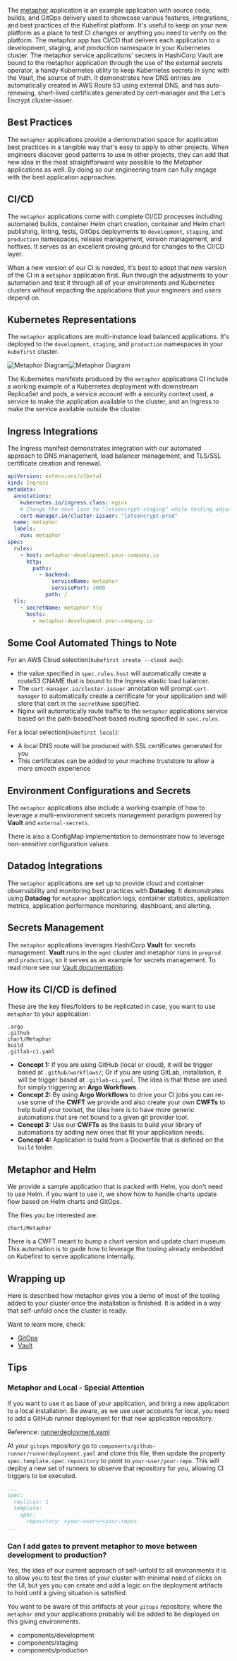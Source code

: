 The [metaphor](https://github.com/kubefirst/gitops-template/tree/main/metaphor) application is an example application with source code, builds, and GitOps delivery used to showcase various features, integrations, and best practices of the Kubefirst platform. It's useful to keep on your new platform as a place to test CI changes or anything you need to verify on the platform. The metaphor app has CI/CD that delivers each application to a development, staging, and production namespace in your Kubernetes cluster. The metaphor service applications' secrets in HashiCorp Vault are bound to the metaphor application through the use of the external secrets operator, a handy Kubernetes utility to keep Kubernetes secrets in sync with the Vault, the source of truth. It demonstrates how DNS entries are automatically created in AWS Route 53 using external DNS, and has auto-renewing, short-lived certificates generated by cert-manager and the Let's Encrypt cluster-issuer.

## Best Practices

The `metaphor` applications provide a demonstration space for application best practices in a tangible way that's easy to apply to other projects. When engineers discover good patterns to use in other projects, they can add that new idea in the most straightforward way possible to the Metaphor applications as well. By doing so our engineering team can fully engage with the best application approaches.

## CI/CD

The `metaphor` applications come with complete CI/CD processes including automated builds, container Helm chart creation, container and Helm chart publishing, linting, tests, GitOps deployments to `development`, `staging`, and `production` namespaces, release management, version management, and hotfixes. It serves as an excellent proving ground for changes to the CI/CD layer.

When a new version of our CI is needed, it's best to adopt that new version of the CI in a `metaphor` application first. Run through the adjustments to your automation and test it through all of your environments and Kubernetes clusters without impacting the applications that your engineers and users depend on.

## Kubernetes Representations

The `metaphor` applications are multi-instance load balanced applications. It's deployed to the `development`, `staging`, and `production` namespaces in your `kubefirst` cluster.

![Metaphor Diagram](../img/metaphor/metaphor-diagram-light.png#light-mode)![Metaphor Diagram](../img/metaphor/metaphor-diagram-dark.png#dark-mode)

The Kubernetes manifests produced by the `metaphor` applications CI include a working example of a Kubernetes deployment with downstream ReplicaSet and pods, a service account with a security context used, a service to make the application available to the cluster, and an Ingress to make the service available outside the cluster.

## Ingress Integrations

The Ingress manifest demonstrates integration with our automated approach to DNS management, load balancer management, and TLS/SSL certificate creation and renewal.

``` yaml
apiVersion: extensions/v1beta1
kind: Ingress
metadata:
  annotations:
    kubernetes.io/ingress.class: nginx
    # Change the next line to "letsencrypt-staging" while testing adjustments, change to "letsencrypt-prod" after confirming LE certificate was issued
    cert-manager.io/cluster-issuer: "letsencrypt-prod"
  name: metaphor
  labels:
    run: metaphor
spec:
  rules:
    - host: metaphor-development.your-company.io
      http:
        paths:
          - backend:
              serviceName: metaphor
              servicePort: 3000
            path: /
  tls:
    - secretName: metaphor-tls
      hosts:
        - metaphor-development.your-company.io
```

## Some Cool Automated Things to Note

For an AWS Cloud selection(`kubefirst create --cloud aws`):

- the value specified in `spec.rules.host` will automatically create a route53 CNAME that is bound to the Ingress elastic load balancer.
- The `cert-manager.io/cluster-issuer` annotation will prompt `cert-manager` to automatically create a certificate for your application and will store that cert in the `secretName` specified.
- Nginx will automatically route traffic to the `metaphor` applications service based on the path-based/host-based routing specified in `spec.rules`.

For a local selection(`kubefirst local`):

- A local DNS route will be produced with SSL certificates generated for you
- This certificates can be added to your machine truststore to allow a more smooth experience

## Environment Configurations and Secrets

The `metaphor` applications also include a working example of how to leverage a multi-environment secrets management paradigm powered by **Vault** and `external-secrets`.

There is also a ConfigMap implementation to demonstrate how to leverage non-sensitive configuration values.

## Datadog Integrations

The `metaphor` applications are set up to provide cloud and container observability and monitoring best practices with **Datadog**. It demonstrates using **Datadog** for `metaphor` application logs, container statistics, application metrics, application performance monitoring, dashboard, and alerting.

## Secrets Management

The `metaphor` applications leverages HashiCorp **Vault** for secrets management. **Vault** runs in the `mgmt` cluster and metaphor runs in `preprod` and `production`, so it serves as an example for secrets management. To read more see our [Vault documentation](./vault.mdx).

## How its CI/CD is defined

These are the key files/folders to be replicated in case, you want to use `metaphor` to your application:

```shell
.argo
.github
chart/Metaphor
build
.gitlab-ci.yaml
```

- **Concept 1:** If you are using GitHub (local or cloud), it will be trigger based at `.github/workflows/`; Or if you are using GitLab, installation, it will be trigger based at `.gitlab-ci.yaml`. The idea is that these are used for simply triggering an **Argo Workflows**.
- **Concept 2:** By using **Argo Workflows** to drive your CI jobs you can re-use some of the **CWFT** we provide and also create your own **CWFTs** to help build your toolset, the idea here is to have more generic automations that are not bound to a given git provider tool.
- **Concept 3:** Use our **CWFTs** as the basis to build your library of automations by adding new ones that fit your application needs.
- **Concept 4:** Application is build from a Dockerfile that is defined on the `build` folder.

## Metaphor and Helm

We provide a sample application that is packed with Helm, you don't need to use Helm. if you want to use it, we show how to handle charts update flow based on Helm charts and GitOps.

The files you be interested are:

```shell
chart/Metaphor
```

There is a CWFT meant to bump a chart version and update chart museum. This automation is to guide how to leverage the tooling already embedded on Kubefirst to serve applications internally.

## Wrapping up

Here is described how metaphor gives you a demo of most of the tooling added to your cluster once the installation is finished. It is added in a way that self-unfold once the cluster is ready.

Want to learn more, check:

- [GitOps](./gitops.mdx)
- [Vault](./vault.mdx)

## Tips

### Metaphor and Local - Special Attention

If you want to use it as base of your application, and bring a new application to a local installation. Be aware, as we use user accounts for local, you need to add a GitHub runner deployment for that new application repository.

Reference: [runnerdeployment.yaml](https://github.com/kubefirst/gitops-template/blob/main/k3d-github/cluster-types/mgmt/components/github-runner/runnerdeployment.yaml)

At your `gitops` repository go to `components/github-runner/runnerdeployment.yaml` and clone this file, then update the property `spec.template.spec.repository` to point to `your-user/your-repo`. This will deploy a new set of runners to observe that repository for you, allowing CI triggers to be executed.

```yaml
...
spec:
  replicas: 1
  template:
    spec:
      repository: <your-user>/<your-repo>
...
```

### Can I add gates to prevent metaphor to move between development to production?

Yes, the idea of our current approach of self-unfold to all environments it is to allow you to test the tires of your cluster with minimal need of clicks on the UI, but yes you can create and add a logic on the deployment artifacts to hold until a giving situation is satisfied.

You want to be aware of this artifacts at your `gitops` repository, where the `metaphor` and your applications probably will be added to be deployed on this giving environments.

- components/development
- components/staging
- components/production

